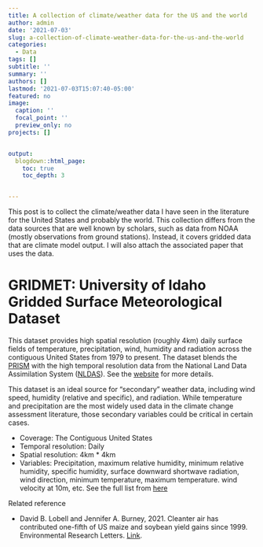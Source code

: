 ```yaml
---
title: A collection of climate/weather data for the US and the world
author: admin
date: '2021-07-03'
slug: a-collection-of-climate-weather-data-for-the-us-and-the-world
categories:
  - Data
tags: []
subtitle: ''
summary: ''
authors: []
lastmod: '2021-07-03T15:07:40-05:00'
featured: no
image:
  caption: ''
  focal_point: ''
  preview_only: no
projects: []


output:
  blogdown::html_page:
    toc: true
    toc_depth: 3


---
```


This post is to collect the climate/weather data I have seen in the literature for the United States and probably the world. This collection differs from the data sources that are well known by scholars, such as data from NOAA (mostly observations from ground stations). Instead, it covers gridded data that are climate model output. I will also attach the associated paper that uses the data. 


# GRIDMET: University of Idaho Gridded Surface Meteorological Dataset

This dataset provides high spatial resolution (roughly 4km) daily surface fields of temperature, precipitation, wind, humidity and radiation across the contiguous United States from 1979 to present. The dataset blends the [PRISM](https://prism.oregonstate.edu/) with the high temporal resolution data from the National Land Data Assimilation System ([NLDAS](https://ldas.gsfc.nasa.gov/)). See the [website](https://developers.google.com/earth-engine/datasets/catalog/IDAHO_EPSCOR_GRIDMET#description) for more details.

This dataset is an ideal source for "secondary" weather data, including wind speed, humidity (relative and specific), and radiation. While temperature and precipitation are the most widely used data in the climate change assessment literature, those secondary variables could be critical in certain cases. 

- Coverage: The Contiguous United States
- Temporal resolution: Daily
- Spatial resolution: 4km * 4km
- Variables: Precipitation, maximum relative humidity, minimum relative humidity, specific humidity, surface downward shortwave radiation, wind direction, minimum temperature, maximum temperature. wind velocity at 10m, etc. See the full list from [here](https://developers.google.com/earth-engine/datasets/catalog/IDAHO_EPSCOR_GRIDMET#bands)


Related reference

- David B. Lobell and Jennifer A. Burney, 2021. Cleanter air has contributed one-fifth of US maize and soybean yield gains since 1999. Environmental Research Letters. [Link](https://iopscience.iop.org/article/10.1088/1748-9326/ac0fa4/pdf).




